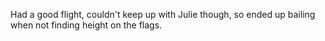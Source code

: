 Had a good flight, couldn't keep up with Julie though, so ended up bailing when not finding height on the flags.
